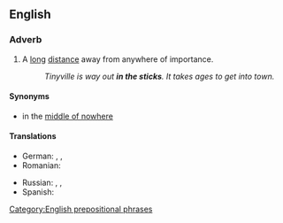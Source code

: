 ==English==

===Adverb===
{{en-adv|head=[[in]] [[the]] [[sticks]]|further}}

# {{context|idiomatic|lang=en}} A [[long]] [[distance]] away from anywhere of importance.
#: ''Tinyville is way out '''in the sticks'''. It takes ages to get into town.''

====Synonyms====
* in the [[middle of nowhere]]

====Translations====
{{trans-top|a long distance away from anywhere of importance}}
* German: {{t|de|in der Pampa}}, {{t+|de|am Arsch der Welt}}, {{t|de|wo sich Fuchs und Hase gute Nacht sagen}}
* Romanian: {{t|ro|la dracu-n praznic}}
{{trans-mid}}
* Russian: {{t|ru|у чёрта на рогах|tr=u čórta na rogáx|sc=Cyrl}} {{qualifier|at devil's horns}}, {{t+|ru|у чёрта на куличках|tr=u čórta na kulíčkax|sc=Cyrl}} {{qualifier|at devil's leas}}, {{t+|ru|захолустье|alt=в захолу́стье|sc=Cyrl}}
* Spanish: {{t+|es|en el quinto pino}}
{{trans-bottom}}

[[Category:English prepositional phrases]]